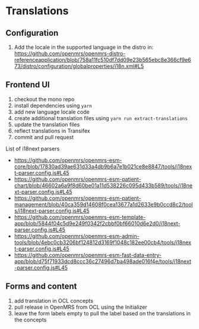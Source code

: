 
# Translations

## Configuration

1. Add the locale in the supported language in the distro in: https://github.com/openmrs/openmrs-distro-referenceapplication/blob/758a11fc510df7dd09e23b565ebc8e366cf9e673/distro/configuration/globalproperties/i18n.xml#L5

## Frontend UI

1. checkout the mono repo
2. install dependencies using `yarn`
3. add new language locale code
4. create additional translation files using `yarn run extract-translations`
5. update the translation files
6. reflect translations in Transifex
7. commit and pull request

List of i18next parsers
- https://github.com/openmrs/openmrs-esm-core/blob/17830ad39ae631d33a4db9b6a7e1b021ce8e8847/tools/i18next-parser.config.js#L45
- https://github.com/openmrs/openmrs-esm-patient-chart/blob/46602a6a9f8d60be01a11d538226c095d433b589/tools/i18next-parser.config.js#L45
- https://github.com/openmrs/openmrs-esm-patient-management/blob/40ca359d14608f0cea13677a1d2633e9b0ccd8c2/tools/i18next-parser.config.js#L45
- https://github.com/openmrs/openmrs-esm-template-app/blob/5844f04c5d9e249f0342f2cbbf0bf66010d6e2d0/i18next-parser.config.js#L45
- https://github.com/openmrs/openmrs-esm-admin-tools/blob/4ebc0cb3206bf124812d3169f1048c182ee00cb4/tools/i18next-parser.config.js#L45
- https://github.com/openmrs/openmrs-esm-fast-data-entry-app/blob/d75f71933dcd8ccc36c27496d7ba498ade016f4e/tools/i18next-parser.config.js#L45

## Forms and content

1. add translation in OCL concepts
2. pull release in OpenMRS from OCL using the Initializer
3. leave the form labels empty to pull the label based on the translations in the concepts
